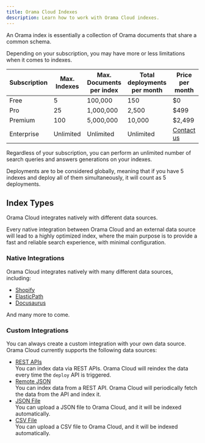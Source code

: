 ```yaml
---
title: Orama Cloud Indexes
description: Learn how to work with Orama Cloud indexes.
---
```


An Orama index is essentially a collection of Orama documents that share a common schema.

Depending on your subscription, you may have more or less limitations when it comes to indexes.

| Subscription | Max. Indexes | Max. Documents per index | Total deployments per month | Price per month                          |
| ------------ | ------------ | ------------------------ | --------------------------- | ---------------------------------------- |
| Free         | 5            | 100,000                  | 150                         | $0                                       |
| Pro          | 25           | 1,000,000                | 2,500                       | $499                                     |
| Premium      | 100          | 5,000,000                | 10,000                      | $2,499                                   |
| Enterprise   | Unlimited    | Unlimited                | Unlimited                   | [Contact us](mailto:info@oramasearch.com)|

Regardless of your subscription, you can perform an unlimited number of search queries and answers generations on your indexes.

Deployments are to be considered globally, meaning that if you have 5 indexes and deploy all of them simultaneously, it will count as 5 deployments.

## Index Types

Orama Cloud integrates natively with different data sources.

Every native integration between Orama Cloud and an external data source will lead to a highly optimized index,
where the main purpose is to provide a fast and reliable search experience, with minimal configuration.

### Native Integrations

Orama Cloud integrates natively with many different data sources, including:

- [Shopify](/cloud/data-sources/native-integrations/shopify)
- [ElasticPath](/cloud/data-sources/native-integrations/elasticpath)
- [Docusaurus](/cloud/data-sources/native-integrations/docusaurus)

And many more to come.

### Custom Integrations

You can always create a custom integration with your own data source. Orama Cloud currently supports the following data sources:

- [REST APIs](/cloud/data-sources/custom-integrations/rest-apis) \
  You can index data via REST APIs. Orama Cloud will reindex the data every time the `deploy` API is triggered.
- [Remote JSON](/cloud/data-sources/custom-integrations/remote-json) \
  You can index data from a REST API. Orama Cloud will periodically fetch the data from the API and index it.
- [JSON File](/cloud/data-sources/custom-integrations/json-file) \
  You can upload a JSON file to Orama Cloud, and it will be indexed automatically.
- [CSV File](/cloud/data-sources/custom-integrations/csv-file) \
  You can upload a CSV file to Orama Cloud, and it will be indexed automatically.

